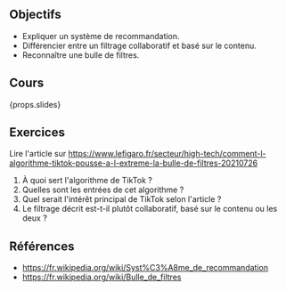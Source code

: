 ## Objectifs

- Expliquer un système de recommandation.
- Différencier entre un filtrage collaboratif et basé sur le contenu.
- Reconnaître une bulle de filtres.

## Cours

{props.slides}

## Exercices

Lire l'article sur https://www.lefigaro.fr/secteur/high-tech/comment-l-algorithme-tiktok-pousse-a-l-extreme-la-bulle-de-filtres-20210726

1. À quoi sert l'algorithme de TikTok ?
2. Quelles sont les entrées de cet algorithme ?
3. Quel serait l'intérêt principal de TikTok selon l'article ?
4. Le filtrage décrit est-t-il plutôt collaboratif, basé sur le contenu ou les deux ?

## Références

- https://fr.wikipedia.org/wiki/Syst%C3%A8me_de_recommandation
- https://fr.wikipedia.org/wiki/Bulle_de_filtres
